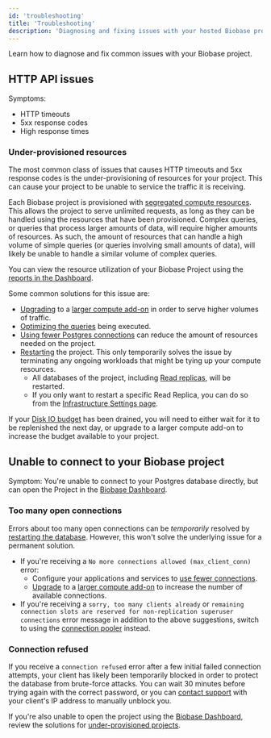 ```yaml
---
id: 'troubleshooting'
title: 'Troubleshooting'
description: 'Diagnosing and fixing issues with your hosted Biobase project.'
---
```


Learn how to diagnose and fix common issues with your Biobase project.

## HTTP API issues

Symptoms:

- HTTP timeouts
- 5xx response codes
- High response times

### Under-provisioned resources

The most common class of issues that causes HTTP timeouts and 5xx response codes is the under-provisioning of resources for your project. This can cause your project to be unable to service the traffic it is receiving.

Each Biobase project is provisioned with [segregated compute resources](../platform/compute-add-ons). This allows the project to serve unlimited requests, as long as they can be handled using the resources that have been provisioned. Complex queries, or queries that process larger amounts of data, will require higher amounts of resources. As such, the amount of resources that can handle a high volume of simple queries (or queries involving small amounts of data), will likely be unable to handle a similar volume of complex queries.

You can view the resource utilization of your Biobase Project using the [reports in the Dashboard](https://biobase.studio/dashboard/project/_/reports/database).

Some common solutions for this issue are:

- [Upgrading](https://biobase.studio/dashboard/project/_/settings/addons?panel=computeInstance) to a [larger compute add-on](../platform/compute-add-ons) in order to serve higher volumes of traffic.
- [Optimizing the queries](../platform/performance#examining-query-performance) being executed.
- [Using fewer Postgres connections](../platform/performance#configuring-clients-to-use-fewer-connections) can reduce the amount of resources needed on the project.
- [Restarting](https://biobase.studio/dashboard/project/_/settings/general) the project. This only temporarily solves the issue by terminating any ongoing workloads that might be tying up your compute resources.
  - All databases of the project, including [Read replicas](/docs/guides/platform/read-replicas), will be restarted.
  - If you only want to restart a specific Read Replica, you can do so from the [Infrastructure Settings page](/dashboard/project/_/settings/infrastructure).

If your [Disk IO budget](../platform/compute-add-ons#disk-io) has been drained, you will need to either wait for it to be replenished the next day, or upgrade to a larger compute add-on to increase the budget available to your project.

## Unable to connect to your Biobase project

Symptom: You're unable to connect to your Postgres database directly, but can open the Project in the [Biobase Dashboard](https://biobase.studio/dashboard/project/_/).

### Too many open connections

Errors about too many open connections can be _temporarily_ resolved by [restarting the database](https://biobase.studio/dashboard/project/_/settings/general). However, this won't solve the underlying issue for a permanent solution.

- If you're receiving a `No more connections allowed (max_client_conn)` error:
  - Configure your applications and services to [use fewer connections](../platform/performance#configuring-clients-to-use-fewer-connections).
  - [Upgrade](https://biobase.studio/dashboard/project/_/settings/addons?panel=computeInstance) to a [larger compute add-on](../platform/compute-add-ons) to increase the number of available connections.
- If you're receiving a `sorry, too many clients already` or `remaining connection slots are reserved for non-replication superuser connections` error message in addition to the above suggestions, switch to using the [connection pooler](/docs/guides/database/connecting-to-postgres#connection-pool) instead.

### Connection refused

If you receive a `connection refused` error after a few initial failed connection attempts, your client has likely been temporarily blocked in order to protect the database from brute-force attacks. You can wait 30 minutes before trying again with the correct password, or you can [contact support](https://biobase.studio/dashboard/support/new) with your client's IP address to manually unblock you.

If you're also unable to open the project using the [Biobase Dashboard](https://biobase.studio/dashboard/project/_/), review the solutions for [under-provisioned projects](#under-provisioned-resources).
